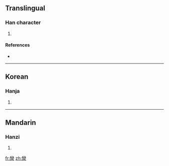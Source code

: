 ==Translingual==

===Han character===
{{Han char|rn=85|rad=水|as=19|sn=23|four=|canj=女火水 (VFE)}}

# {{defn|Han|sort=水19}}

====References====
* {{Han ref|kx=0663.140|dkj=18776|dj=1072.080|hdz=31794.030|uh=7053|ud=28755}}

----

==Korean==

===Hanja===
{{ko-hanja|hangeul=란>난|eumhun=|rv=ran>nan|mr=ran>nan|y=lan>nan}}

# {{defn|Korean|sort=水19}}

----

==Mandarin==

===Hanzi===
{{cmn-hanzi|pin=[[luán]] ([[luan2]])|wg=luan<sup>2</sup>}}

# {{defn|Mandarin|sort=水19}}

[[fr:灓]]
[[zh:灓]]